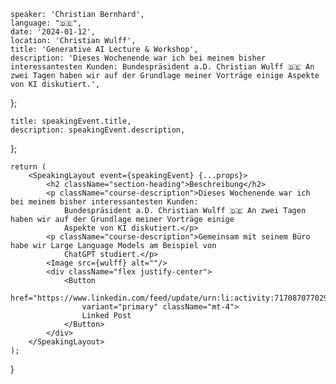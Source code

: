 
    speaker: 'Christian Bernhard',
    language: "🇩🇪",
    date: '2024-01-12',
    location: 'Christian Wulff',
    title: 'Generative AI Lecture & Workshop',
    description: 'Dieses Wochenende war ich bei meinem bisher interessantesten Kunden: Bundespräsident a.D. Christian Wulff 🇩🇪 An zwei Tagen haben wir auf der Grundlage meiner Vorträge einige Aspekte von KI diskutiert.',
};

    title: speakingEvent.title,
    description: speakingEvent.description,
};

    return (
        <SpeakingLayout event={speakingEvent} {...props}>
            <h2 className="section-heading">Beschreibung</h2>
            <p className="course-description">Dieses Wochenende war ich bei meinem bisher interessantesten Kunden:
                Bundespräsident a.D. Christian Wulff 🇩🇪 An zwei Tagen haben wir auf der Grundlage meiner Vorträge einige
                Aspekte von KI diskutiert.</p>
            <p className="course-description">Gemeinsam mit seinem Büro habe wir Large Language Models am Beispiel von
                ChatGPT studiert.</p>
            <Image src={wulff} alt=""/>
            <div className="flex justify-center">
                <Button
                    href="https://www.linkedin.com/feed/update/urn:li:activity:7170870770292760578/"
                    variant="primary" className="mt-4">
                    Linked Post
                </Button>
            </div>
        </SpeakingLayout>
    );
}
